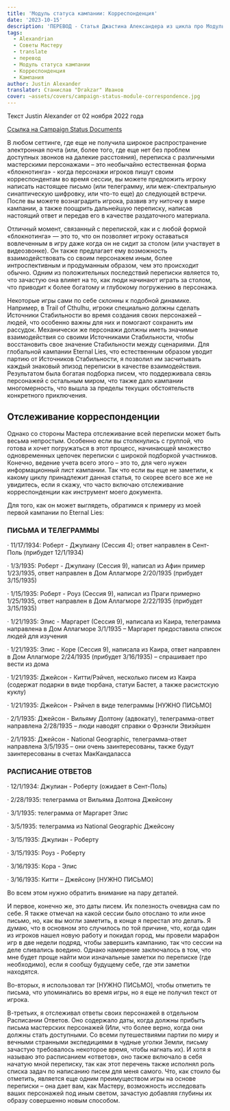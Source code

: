 ```yaml
---
title: 'Модуль статуса кампании: Корреспонденция'
date: '2023-10-15'
description: 'ПЕРЕВОД - Статья Джастина Александера из цикла про Модуль статуса кампании посвященная переписке между персонажами #alexandrian #translate #dnd5e #campaign #gmtips'
tags:
  - Alexandrian
  - Советы Мастеру
  - translate
  - перевод
  - Модуль статуса кампании
  - Корреспонденция
  - Кампания
author: Justin Alexander
translator: Станислав "Drakzar" Иванов
cover: ~assets/covers/campaign-status-module-correspondence.jpg
---
```


Текст Justin Alexander от 02 ноября 2022 года

[Ссылка на Campaign Status Documents](/post/translate/alexandrian-smart-prep-4-campaign-status-documents)

В любом сеттинге, где еще не получила широкое распространение электронная почта (или, более того, где еще нет без проблем доступных звонков на далекие расстояния), переписка с различными мастерскими персонажами – это необычайно естественная форма «блокнотинга» - когда персонажи игроков пишут своим корреспондентам во время сессии, вы можете предложить игроку написать настоящее письмо (или телеграмму, или меж-спектральную синаптическую шифровку, или что-то еще) до следующей встречи. После вы можете вознаградить игрока, развив эту ниточку в мире кампании, а также поощрить дальнейшую переписку, написав настоящий ответ и передав его в качестве раздаточного материала.

Отличный момент, связанный с перепиской, как и с любой формой «блокнотинга» — это то, что он позволяет игроку оставаться вовлеченным в игру даже когда он не сидит за столом (или участвует в видеозвонке). Он также предлагает ему возможность взаимодействовать со своим персонажем иным, более интроспективным и продуманным образом, чем это происходит обычно. Одним из положительных последствий переписки является то, что зачастую она влияет на то, как люди начинают играть за столом, что приводит к более богатому и глубокому погружению в персонажа.

Некоторые игры сами по себе склонны к подобной динамике. Например, в Trail of Cthulhu, игроки специально должны сделать Источники Стабильности во время создания своих персонажей – людей, что особенно важны для них и помогают сохранить им рассудок. Механически же персонажи должны иметь значимые взаимодействия со своими Источниками Стабильности, чтобы восстановить свое значение Стабильности между сценариями. Для глобальной кампании Eternal Lies, что естественным образом уводит партию от Источников Стабильности, я позволил им засчитывать каждый знаковый эпизод переписки в качестве взаимодействия.
Результатом была богатая подборка писем, что поддерживала связь персонажей с остальным миром, что также дало кампании многомерность, что вышла за пределы текущих обстоятельств конкретного приключения.

## Отслеживание корреспонденции

Однако со стороны Мастера отслеживание всей переписки может быть весьма непростым. Особенно если вы столкнулись с группой, что готова и хочет погружаться в этот процесс, начинающей множество одновременных цепочек переписки с широкой подборкой участников.
Конечно, ведение учета всего этого – это то, для чего нужен информационный лист кампании. Так что если вы еще не заметили, к какому циклу принадлежит данная статья, то скорее всего все же не увидитесь, если я скажу, что часто включаю отслеживание корреспонденции как инструмент моего документа.

Для того, как он может выглядеть, обратимся к примеру из моей первой кампании по Eternal Lies:

### ПИСЬМА И ТЕЛЕГРАММЫ

· 11/17/1934: Роберт - Джулиану (Сессия 4); ответ направлен в Сент-Поль (прибудет 12/1/1934)

· 1/3/1935: Роберт - Джулиану (Сессия 9), написал из Афин пример 1/23/1935, ответ направлен в Дом Аллагморе 2/20/1935 (прибудет 3/15/1935)

· 1/15/1935: Роберт - Роуз (Сессия 9), написал из Праги примерно 1/25/1935, ответ направлен в Дом Аллагморе 2/22/1935 (прибудет 3/15/1935)

· 1/21/1935: Элис - Маргарет (Сессия 9), написала из Каира, телеграмма направлена в Дом Аллагморе 3/1/1935 – Маргарет предоставила список людей для изучения

· 1/21/1935: Элис - Коре (Сессия 9), написала из Каира, ответ направлен в Дом Аллагморе 2/24/1935 (прибудет 3/16/1935) – спрашивает про вести из дома

· 1/21/1935: Джейсон - Китти/Рэйчел, несколько писем из Каира (содержат подарки в виде тюрбана, статуи Бастет, а также расистскую куклу)

· 1/21/1935: Джейсон - Рэйчел в виде телеграммы [НУЖНО ПИСЬМО]

· 2/1/1935: Джейсон - Вильяму Долтону (адвокату), телеграмма-ответ направлена 2/28/1935 – люди наводят справки о Фрэнкли Эвиэйшен

· 2/1/1935: Джейсон - National Geographic, телеграмма-ответ направлена 3/5/1935 – они очень заинтересованы, также будут заинтересованы в счетах МакКандаласса

### РАСПИСАНИЕ ОТВЕТОВ

· 12/1/1934: Джулиан - Роберту (ожидает в Сент-Поль)

· 2/28/1935: телеграмма от Вильяма Долтона Джейсону

· 3/1/1935: телеграмма от Маргарет Элис

· 3/5/1935: телеграмма из National Geographic Джейсону

· 3/15/1935: Джулиан - Роберту

· 3/15/1935: Роуз - Роберту

· 3/16/1935: Кора - Элис

· 3/16/1935: Китти – Джейсону [НУЖНО ПИСЬМО]

Во всем этом нужно обратить внимание на пару деталей.

И первое, конечно же, это даты писем. Их полезность очевидна сам по себе. Я также отмечал на какой сессии было отослано то или иное письмо, но, как вы могли заметить, в конце я перестал это делать. Я думаю, что в основном это случилось по той причине, что, когда один из игроков нашел новую работу и покидал город, мы провели марафон игр в две недели подряд, чтобы завершить кампанию, так что сессии на деле сливались воедино. Однако намерение заключалось в том, что мне будет проще найти мои изначальные заметки по переписке (где необходимо), если я сообщу будущему себе, где эти заметки находятся.

Во-вторых, я использовал тэг [НУЖНО ПИСЬМО], чтобы отметить те письма, что упоминались во время игры, но я еще не получил текст от игрока.

В-третьих, я отслеживал ответы своих персонажей в отдельном Расписании Ответов. Оно содержало даты, когда должны прибыть письма мастерских персонажей (Или, что более верно, когда они должны стать доступными. Со всеми путешествиями партии по миру и вечными странными экспедициями в чудные уголки Земли, письму зачастую требовалось некоторое время, чтобы нагнать их). И хотя я называю это расписанием «ответов», оно также включало в себя начатую мной переписку, так как этот перечень также исполнял роль списка задач по написанию писем для меня самого.
Что, как стоило бы отметить, является еще одним преимуществом игры на основе переписки – она дает вам, как Мастеру, возможность исследовать ваших персонажей под иным светом, зачастую добавляя глубины их образу совершенно новым способом.
